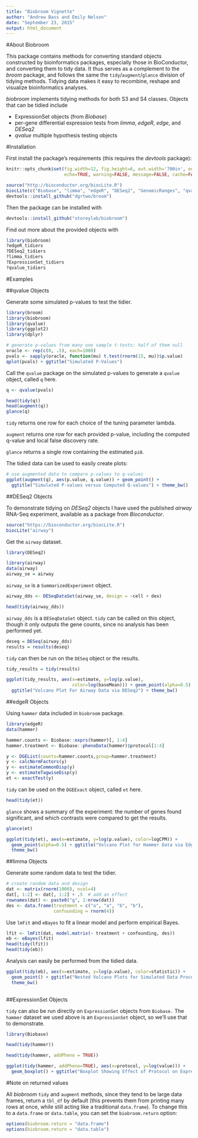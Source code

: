 ```yaml
---
title: "Biobroom Vignette"
author: "Andrew Bass and Emily Nelson"
date: "September 23, 2015"
output: html_document
---
```


#About Biobroom

This package contains methods for converting standard objects constructed by bioinformatics packages, especially those in BioConductor, and converting them to tidy data. It thus serves as a complement to the *broom* package, and follows the same the `tidy`/`augment`/`glance` division of tidying methods. Tidying data makes it easy to recombine, reshape and visualize bioinformatics analyses.

*biobroom* implements tidying methods for both S3 and S4 classes. Objects that can be tidied include

* ExpressionSet objects (from *Biobase*)
* per-gene differential expression tests from *limma*, *edgeR*, *edge*, and *DESeq2*
* *qvalue* multiple hypothesis testing objects

#Installation

First install the package's requirements (this requires the *devtools* package):

```r
knitr::opts_chunk$set(fig.width=12, fig.height=6, out.width='700in', out.height='350in', 
                      echo=TRUE, warning=FALSE, message=FALSE, cache=FALSE, dev='png')
```


```r
source("http://bioconductor.org/biocLite.R")
biocLite(c("Biobase", "limma", "edgeR", "DESeq2", "GenomicRanges", "qvalue"))
devtools::install_github("dgrtwo/broom")

```

Then the package can be installed with 

```r
devtools::install_github("storeylab/biobroom")
```

Find out more about the provided objects with

```r
library(biobroom)
?edgeR_tidiers
?DESeq2_tidiers
?limma_tidiers
?ExpressionSet_tidiers
?qvalue_tidiers
```

#Examples

##qvalue Objects

Generate some simulated p-values to test the tidier.

```r
library(broom)
library(biobroom)
library(qvalue)
library(ggplot2)
library(dplyr)

# generate p-values from many one sample t-tests: half of them null
oracle <- rep(c(0, .5), each=1000)
pvals <- sapply(oracle, function(mu) t.test(rnorm(15, mu))$p.value)
qplot(pvals) + ggtitle("Simulated P-Values")
```

Call the `qvalue` package on the simulated p-values to generate a `qvalue` object, called `q` here.
```r
q <- qvalue(pvals)

head(tidy(q))
head(augment(q))
glance(q)
```

`tidy` returns one row for each choice of the tuning parameter lambda.

`augment` returns one row for each provided p-value, including the computed q-value and local false discovery rate.

`glance` returns a single row containing the estimated `pi0`.

The tidied data can be used to easily create plots:

```r
# use augmented data to compare p-values to q-values
ggplot(augment(q), aes(p.value, q.value)) + geom_point() +
  ggtitle("Simulated P-values versus Computed Q-values") + theme_bw()

```


##DESeq2 Objects

To demonstrate tidying on *DESeq2* objects I have used the published *airway* RNA-Seq experiment, available as a package from *Bioconductor*.

```r
source("https://bioconductor.org/biocLite.R")
biocLite("airway")
```
Get the `airway` dataset.

```r
library(DESeq2)

library(airway)
data(airway)
airway_se = airway
```

`airway_se` is a `SummarizedExperiment` object.

```r
airway_dds <- DESeqDataSet(airway_se, design = ~cell + dex)

head(tidy(airway_dds))
```

`airway_dds` is a `DESeqDataSet` object. `tidy` can be called on this object, though it only outputs the gene counts, since no analysis has been performed yet.
```r
deseq = DESeq(airway_dds)
results = results(deseq)
```

`tidy` can then be run on the `DESeq` object or the results.

```r
tidy_results = tidy(results)

ggplot(tidy_results, aes(x=estimate, y=log(p.value),
                         color=log(baseMean))) + geom_point(alpha=0.5) +
  ggtitle("Volcano Plot For Airway Data via DESeq2") + theme_bw()
```

##edgeR Objects

Using `hammer` data included in `biobroom` package.
```r
library(edgeR)
data(hammer)

hammer.counts <- Biobase::exprs(hammer)[, 1:4]
hammer.treatment <- Biobase::phenoData(hammer)$protocol[1:4]

y <- DGEList(counts=hammer.counts,group=hammer.treatment)
y <- calcNormFactors(y)
y <- estimateCommonDisp(y)
y <- estimateTagwiseDisp(y)
et <- exactTest(y)
```

`tidy` can be used on the `DGEExact` object, called `et` here.

```r
head(tidy(et))
```

`glance` shows a summary of the experiment: the number of genes found significant, and which contrasts were compared to get the results.

```r
glance(et)
```

```r
ggplot(tidy(et), aes(x=estimate, y=log(p.value), color=logCPM)) +
  geom_point(alpha=0.5) + ggtitle("Volcano Plot for Hammer Data via EdgeR") +
  theme_bw()
```

##limma Objects

Generate some random data to test the tidier.

```r
# create random data and design
dat <- matrix(rnorm(1000), ncol=4)
dat[, 1:2] <- dat[, 1:2] + .5  # add an effect
rownames(dat) <- paste0("g", 1:nrow(dat))
des <- data.frame(treatment = c("a", "a", "b", "b"),
                  confounding = rnorm(4))
```

Use `lmFit` and `eBayes` to fit a linear model and perform empirical Bayes.

```r
lfit <- lmFit(dat, model.matrix(~ treatment + confounding, des))
eb <- eBayes(lfit)
head(tidy(lfit))
head(tidy(eb))
```

Analysis can easily be performed from the tidied data.

```r
ggplot(tidy(eb), aes(x=estimate, y=log(p.value), color=statistic)) + 
  geom_point() + ggtitle("Nested Volcano Plots for Simulated Data Processed with limma") +
  theme_bw()
  
```


##ExpressionSet Objects

`tidy` can also be run directly on `ExpressionSet` objects from `Biobase.` The `hammer` dataset we used above is an `ExpressionSet` object, so we'll use that to demonstrate.

```r
library(Biobase)

head(tidy(hammer))

head(tidy(hammer, addPheno = TRUE))

ggplot(tidy(hammer, addPheno=TRUE), aes(x=protocol, y=log(value))) +
  geom_boxplot() + ggtitle("Boxplot Showing Effect of Protocol on Expression")
```

#Note on returned values

All *biobroom* `tidy` and `augment` methods, since they tend to be large data frames, return a `tbl_df` by default (this prevents them from printing many rows at once, while still acting like a traditional `data.frame`). To change this to a `data.frame` or `data.table`, you can set the `biobroom.return` option:

```r
options(biobroom.return = "data.frame")
options(biobroom.return = "data.table")
```
